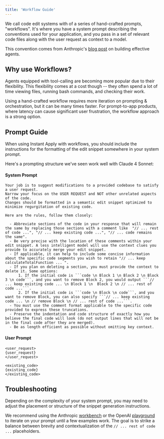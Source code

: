 ```yaml
---
title: 'Workflow Guide'
---
```


We call code edit systems with of a series of hand-crafted prompts, "workflows". It's where you have a system prompt describing the conventions used for your application, and you pass in a set of relevant code files along with the user request as context to a model.

This convention comes from Anthropic's [blog post](https://www.anthropic.com/engineering/building-effective-agents) on building effective agents.

## Why use Workflows?

Agents equipped with tool-calling are becoming more popular due to their flexibility. This flexibility comes at a cost though -- they often spend a lot of time viewing files, running bash commands, and checking their work. 

Using a hand-crafted workflow requires more iteration on prompting & orchestration, but it can be many times faster. For prompt-to-app products, where latency can cause significant user frustration, the workflow approach is a strong option.

## Prompt Guide

When using Instant Apply with workflows, you should include the instructions for the formatting of the edit snippet somewhere in your system prompt.

Here's a prompting structure we've seen work well with Claude 4 Sonnet:

#### System Prompt

````
Your job is to suggest modifications to a provided codebase to satisfy a user request.
Narrow your focus on the USER REQUEST and NOT other unrelated aspects of the code.
Changes should be formatted in a semantic edit snippet optimized to minimize regurgitation of existing code.

Here are the rules, follow them closely:

  - Abbreviate sections of the code in your response that will remain the same by replacing those sections with a comment like  "// ... rest of code ...", "// ... keep existing code ...", "// ... code remains the same".
  - Be very precise with the location of these comments within your edit snippet. A less intelligent model will use the context clues you provide to accurately merge your edit snippet.
  - If applicable, it can help to include some concise information about the specific code segments you wish to retain "// ... keep calculateTotalFunction ... ".
  - If you plan on deleting a section, you must provide the context to delete it. Some options:
      1. If the initial code is ```code \n Block 1 \n Block 2 \n Block 3 \n code```, and you want to remove Block 2, you would output ```// ... keep existing code ... \n Block 1 \n  Block 2 \n // ... rest of code ...```.
      2. If the initial code is ```code \n Block \n code```, and you want to remove Block, you can also specify ```// ... keep existing code ... \n // remove Block \n // ... rest of code ...```.
  - You must use the comment format applicable to the specific code provided to express these truncations.
  - Preserve the indentation and code structure of exactly how you believe the final code will look (do not output lines that will not be in the final code after they are merged).
  - Be as length efficient as possible without omitting key context.
````

#### User Prompt

```
<user_request>
{user_request}
</user_request>

<existing_code>
{existing_code}
</existing_code>
```

## Troubleshooting

Depending on the complexity of your system prompt, you may need to adjust the placement or structure of the snippet generation instructions. 

We recommend using the Anthropic [workbench](https://console.anthropic.com/workbench) or the OpenAI [playground](https://platform.openai.com/playground) to iterate on your prompt until a few examples work. The goal is to strike a balance between brevity and contextualization of the `// ... rest of code ...` placeholders.
